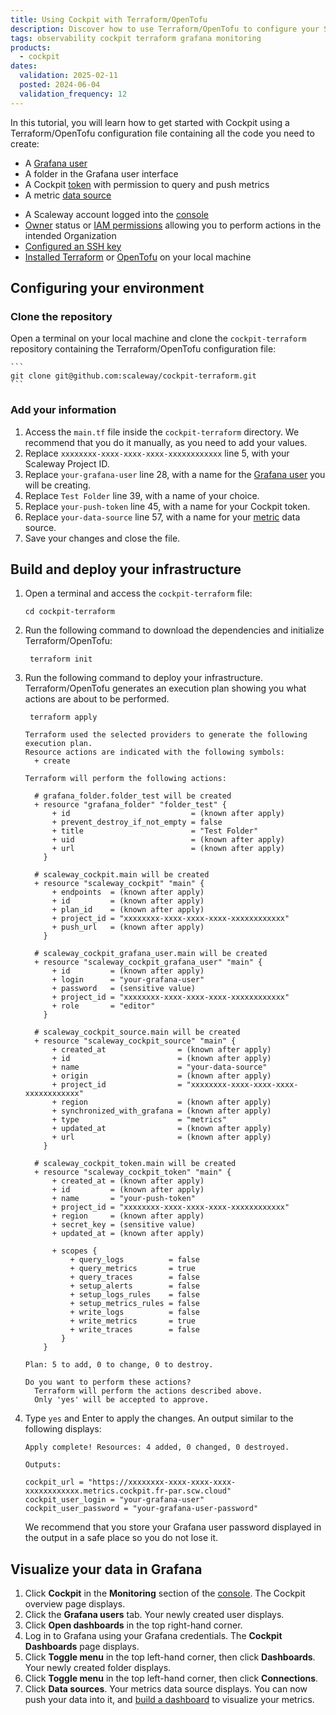 ```yaml
---
title: Using Cockpit with Terraform/OpenTofu
description: Discover how to use Terraform/OpenTofu to configure your Scaleway Cockpit. This detailed guide walks you through creating a token, setting up a Grafana user, and configuring Scaleway and custom data sources.
tags: observability cockpit terraform grafana monitoring
products:
  - cockpit
dates:
  validation: 2025-02-11
  posted: 2024-06-04
  validation_frequency: 12
---
```



In this tutorial, you will learn how to get started with Cockpit using a Terraform/OpenTofu configuration file containing all the code you need to create:

- A [Grafana user](/cockpit/concepts/#grafana-users)
- A folder in the Grafana user interface
- A Cockpit [token](/cockpit/concepts/#cockpit-tokens) with permission to query and push metrics
- A metric [data source](/cockpit/concepts/#data-sources)

<Requirements />

- A Scaleway account logged into the [console](https://console.scaleway.com)
- [Owner](/iam/concepts/#owner) status or [IAM permissions](/iam/concepts/#permission) allowing you to perform actions in the intended Organization
- [Configured an SSH key](/organizations-and-projects/how-to/create-ssh-key/#how-to-generate-an-ed25519-ssh-key-pair-on-macos-and-linux)
- [Installed Terraform](https://www.terraform.io/downloads.html) or [OpenTofu](https://opentofu.org/docs/intro/install/) on your local machine


## Configuring your environment

### Clone the repository

Open a terminal on your local machine and clone the `cockpit-terraform` repository containing the Terraform/OpenTofu configuration file:

    ```
    git clone git@github.com:scaleway/cockpit-terraform.git
    ```

### Add your information

1. Access the `main.tf` file inside the `cockpit-terraform` directory. We recommend that you do it manually, as you need to add your values.
2. Replace `xxxxxxxx-xxxx-xxxx-xxxx-xxxxxxxxxxxx` line 5, with your Scaleway Project ID.
3. Replace `your-grafana-user` line 28, with a name for the [Grafana user](/cockpit/concepts/#grafana-users) you will be creating.
4. Replace `Test Folder` line 39, with a name of your choice.
5. Replace `your-push-token` line 45, with a name for your Cockpit token.
6. Replace `your-data-source` line 57, with a name for your [metric](/cockpit/concepts/#metric) data source.
7. Save your changes and close the file.

## Build and deploy your infrastructure

1. Open a terminal and access the `cockpit-terraform` file:

    ```
    cd cockpit-terraform
    ```
2. Run the following command to download the dependencies and initialize Terraform/OpenTofu:

    ```
     terraform init
    ```
3. Run the following command to deploy your infrastructure. Terraform/OpenTofu generates an execution plan showing you what actions are about to be performed.

    ```
     terraform apply
    ```

    ```
    Terraform used the selected providers to generate the following execution plan.
    Resource actions are indicated with the following symbols:
      + create

    Terraform will perform the following actions:

      # grafana_folder.folder_test will be created
      + resource "grafana_folder" "folder_test" {
          + id                           = (known after apply)
          + prevent_destroy_if_not_empty = false
          + title                        = "Test Folder"
          + uid                          = (known after apply)
          + url                          = (known after apply)
        }

      # scaleway_cockpit.main will be created
      + resource "scaleway_cockpit" "main" {
          + endpoints  = (known after apply)
          + id         = (known after apply)
          + plan_id    = (known after apply)
          + project_id = "xxxxxxxx-xxxx-xxxx-xxxx-xxxxxxxxxxxx"
          + push_url   = (known after apply)
        }

      # scaleway_cockpit_grafana_user.main will be created
      + resource "scaleway_cockpit_grafana_user" "main" {
          + id         = (known after apply)
          + login      = "your-grafana-user"
          + password   = (sensitive value)
          + project_id = "xxxxxxxx-xxxx-xxxx-xxxx-xxxxxxxxxxxx"
          + role       = "editor"
        }

      # scaleway_cockpit_source.main will be created
      + resource "scaleway_cockpit_source" "main" {
          + created_at                = (known after apply)
          + id                        = (known after apply)
          + name                      = "your-data-source"
          + origin                    = (known after apply)
          + project_id                = "xxxxxxxx-xxxx-xxxx-xxxx-xxxxxxxxxxxx"
          + region                    = (known after apply)
          + synchronized_with_grafana = (known after apply)
          + type                      = "metrics"
          + updated_at                = (known after apply)
          + url                       = (known after apply)
        }

      # scaleway_cockpit_token.main will be created
      + resource "scaleway_cockpit_token" "main" {
          + created_at = (known after apply)
          + id         = (known after apply)
          + name       = "your-push-token"
          + project_id = "xxxxxxxx-xxxx-xxxx-xxxx-xxxxxxxxxxxx"
          + region     = (known after apply)
          + secret_key = (sensitive value)
          + updated_at = (known after apply)

          + scopes {
              + query_logs          = false
              + query_metrics       = true
              + query_traces        = false
              + setup_alerts        = false
              + setup_logs_rules    = false
              + setup_metrics_rules = false
              + write_logs          = false
              + write_metrics       = true
              + write_traces        = false
            }
        }

    Plan: 5 to add, 0 to change, 0 to destroy.

    Do you want to perform these actions?
      Terraform will perform the actions described above.
      Only 'yes' will be accepted to approve.
    ```
4. Type `yes` and Enter to apply the changes. An output similar to the following displays:

    ```
    Apply complete! Resources: 4 added, 0 changed, 0 destroyed.

    Outputs:

    cockpit_url = "https://xxxxxxxx-xxxx-xxxx-xxxx-xxxxxxxxxxxx.metrics.cockpit.fr-par.scw.cloud"
    cockpit_user_login = "your-grafana-user"
    cockpit_user_password = "your-grafana-user-password"
    ```

    <Message type="important">
      We recommend that you store your Grafana user password displayed in the output in a safe place so you do not lose it.
    </Message>

## Visualize your data in Grafana

1. Click **Cockpit** in the **Monitoring** section of the [console](https://console.scaleway.com). The Cockpit overview page displays.
2. Click the **Grafana users** tab. Your newly created user displays.
3. Click **Open dashboards** in the top right-hand corner.
4. Log in to Grafana using your Grafana credentials. The **Cockpit Dashboards** page displays.
5. Click **Toggle menu** in the top left-hand corner, then click **Dashboards**. Your newly created folder displays.
6. Click **Toggle menu** in the top left-hand corner, then click **Connections**.
7. Click **Data sources**. Your metrics data source displays. You can now push your data into it, and [build a dashboard](https://grafana.com/docs/grafana/latest/getting-started/build-first-dashboard/) to visualize your metrics.

